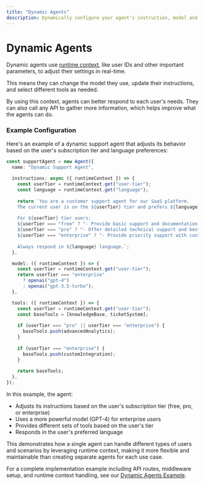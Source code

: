 ```yaml
---
title: "Dynamic Agents"
description: Dynamically configure your agent's instruction, model and tools using runtime context.
---
```


# Dynamic Agents

Dynamic agents use [runtime context](./runtime-variables), like user IDs and other important parameters, to adjust their settings in real-time.

This means they can change the model they use, update their instructions, and select different tools as needed.

By using this context, agents can better respond to each user's needs. They can also call any API to gather more information, which helps improve what the agents can do.

### Example Configuration

Here's an example of a dynamic support agent that adjusts its behavior based on the user's subscription tier and language preferences:

```typescript
const supportAgent = new Agent({
  name: "Dynamic Support Agent",
  
  instructions: async ({ runtimeContext }) => {
    const userTier = runtimeContext.get("user-tier");
    const language = runtimeContext.get("language");
    
    return `You are a customer support agent for our SaaS platform.
    The current user is on the ${userTier} tier and prefers ${language} language.
    
    For ${userTier} tier users:
    ${userTier === "free" ? "- Provide basic support and documentation links" : ""}
    ${userTier === "pro" ? "- Offer detailed technical support and best practices" : ""}
    ${userTier === "enterprise" ? "- Provide priority support with custom solutions" : ""}
    
    Always respond in ${language} language.`;
  },

  model: ({ runtimeContext }) => {
    const userTier = runtimeContext.get("user-tier");
    return userTier === "enterprise" 
      ? openai("gpt-4") 
      : openai("gpt-3.5-turbo");
  },

  tools: ({ runtimeContext }) => {
    const userTier = runtimeContext.get("user-tier");
    const baseTools = [knowledgeBase, ticketSystem];
    
    if (userTier === "pro" || userTier === "enterprise") {
      baseTools.push(advancedAnalytics);
    }
    
    if (userTier === "enterprise") {
      baseTools.push(customIntegration);
    }
    
    return baseTools;
  },
});
```

In this example, the agent:
- Adjusts its instructions based on the user's subscription tier (free, pro, or enterprise)
- Uses a more powerful model (GPT-4) for enterprise users
- Provides different sets of tools based on the user's tier
- Responds in the user's preferred language

This demonstrates how a single agent can handle different types of users and scenarios by leveraging runtime context, making it more flexible and maintainable than creating separate agents for each use case.

For a complete implementation example including API routes, middleware setup, and runtime context handling, see our [Dynamic Agents Example](/examples/agents/dynamic-agents).
